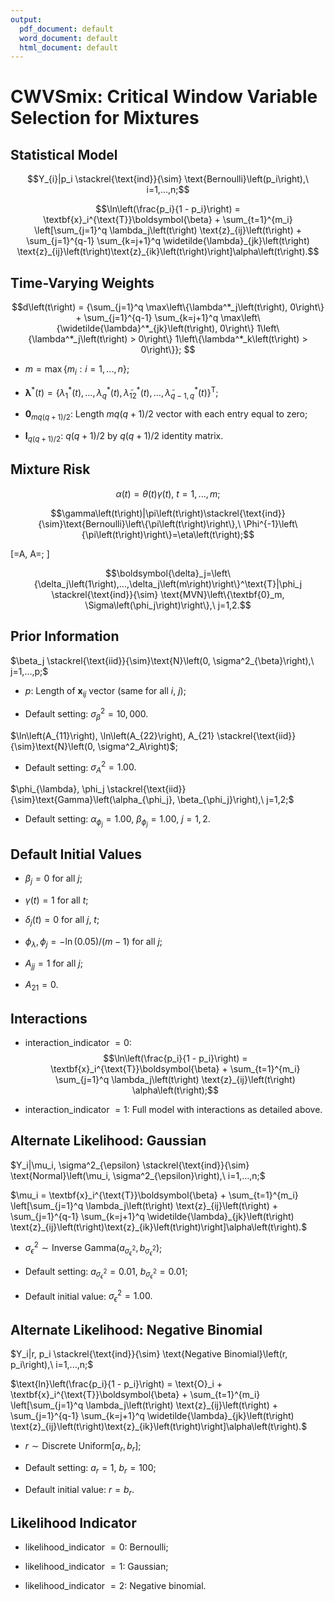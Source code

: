```yaml
---
output:
  pdf_document: default
  word_document: default
  html_document: default
---
```

# CWVSmix: Critical Window Variable Selection for Mixtures

## Statistical Model
$$Y_{i}|p_i \stackrel{\text{ind}}{\sim} \text{Bernoulli}\left(p_i\right),\ i=1,...,n;$$

$$\ln\left(\frac{p_i}{1 - p_i}\right) = \textbf{x}_i^{\text{T}}\boldsymbol{\beta} + \sum_{t=1}^{m_i} \left[\sum_{j=1}^q \lambda_j\left(t\right) \text{z}_{ij}\left(t\right) + \sum_{j=1}^{q-1} \sum_{k=j+1}^q \widetilde{\lambda}_{jk}\left(t\right) \text{z}_{ij}\left(t\right)\text{z}_{ik}\left(t\right)\right]\alpha\left(t\right).$$

## Time-Varying Weights
\begin{align*}\begin{split}&\lambda_j\left(t\right) = \frac{\max\left\{\lambda^*_j\left(t\right), 0\right\}}{d\left(t\right)},\\ &\widetilde{\lambda}_{jk}\left(t\right) = \frac{\max\left\{\widetilde{\lambda}^*_{jk}\left(t\right) , 0\right\} 1\left\{\lambda^*_j\left(t\right) > 0\right\} 1\left\{\lambda^*_k\left(t\right) > 0\right\}}{d\left(t\right)},\\
&t=1,...,m,\ j=1,...,q-1,\ k=j+1,...,q;\end{split}\end{align*}

$$d\left(t\right) = {\sum_{j=1}^q \max\left\{\lambda^*_j\left(t\right), 0\right\} + \sum_{j=1}^{q-1} \sum_{k=j+1}^q \max\left\{\widetilde{\lambda}^*_{jk}\left(t\right), 0\right\} 1\left\{\lambda^*_j\left(t\right) > 0\right\} 1\left\{\lambda^*_k\left(t\right) > 0\right\}};
$$
\begin{align*}\begin{split}&\boldsymbol{\lambda}^* = \left\{\boldsymbol{\lambda}^*\left(1\right)^{\text{T}}, \hdots, \boldsymbol{\lambda}^*\left(m\right)^{\text{T}}\right\}^{\text{T}}|\phi_{\lambda} \sim \text{MVN}\left\{\boldsymbol{0}_{mq(q + 1)/2},\ \Sigma\left(\phi_{\lambda}\right) \otimes I_{q(q + 1)/2}\right\}.\end{split}\end{align*}

* $m= \max\left\{m_i:i=1,...,n\right\};$

* $\boldsymbol{\lambda}^*\left(t\right) = \left\{\lambda^*_1\left(t\right), \hdots, \lambda^*_q\left(t\right), \widetilde{\lambda}^*_{12}\left(t\right), \hdots, \widetilde{\lambda}^*_{q-1,q}\left(t\right)\right\}^{\text{T}};$

* $\boldsymbol{0}_{mq(q+1)/2}$: Length $mq(q+1)/2$ vector with each entry equal to zero;

* $\boldsymbol{I}_{q(q+1)/2}$: $q(q+1)/2$ by $q(q+1)/2$ identity matrix.

## Mixture Risk
$$\alpha\left(t\right)=\theta\left(t\right)\gamma\left(t\right),\ t=1,...,m;$$

$$\gamma\left(t\right)|\pi\left(t\right)\stackrel{\text{ind}}{\sim}\text{Bernoulli}\left\{\pi\left(t\right)\right\},\ \Phi^{-1}\left\{\pi\left(t\right)\right\}=\eta\left(t\right);$$

\[\left[\begin{array}{c}
\theta\left(t\right)  \\
\eta\left(t\right) \end{array}\right]=A\left[\begin{array}{c}
\delta_1\left(t\right)  \\
\delta_2\left(t\right) \end{array}\right],\ A=\left[\begin{array}{cc}
A_{11} & 0  \\
A_{21} & A_{22} \end{array}\right];
\]


$$\boldsymbol{\delta}_j=\left\{\delta_j\left(1\right),...,\delta_j\left(m\right)\right\}^\text{T}|\phi_j \stackrel{\text{ind}}{\sim} \text{MVN}\left\{\textbf{0}_m, \Sigma\left(\phi_j\right)\right\},\ j=1,2.$$

## Prior Information
$\beta_j \stackrel{\text{iid}}{\sim}\text{N}\left(0, \sigma^2_{\beta}\right),\ j=1,...,p;$

* $p$: Length of $\textbf{x}_{ij}$ vector (same for all $i$, $j$);

* Default setting: $\sigma^2_{\beta} = 10,000.$

$\ln\left(A_{11}\right), \ln\left(A_{22}\right), A_{21} \stackrel{\text{iid}}{\sim}\text{N}\left(0, \sigma^2_A\right)$;

* Default setting: $\sigma^2_A = 1.00.$

$\phi_{\lambda}, \phi_j \stackrel{\text{iid}}{\sim}\text{Gamma}\left(\alpha_{\phi_j}, \beta_{\phi_j}\right),\ j=1,2;$

* Default setting: $\alpha_{\phi_j} = 1.00$, $\beta_{\phi_j} = 1.00,\ j=1,2.$

## Default Initial Values
* $\beta_j = 0$ for all $j$;

* $\gamma\left(t\right) = 1$ for all $t$;

* $\delta_{j}\left(t\right) = 0$ for all $j$, $t$;

* $\phi_{\lambda}, \phi_j = -\ln\left(0.05\right)/\left(m - 1\right)$ for all $j$;

* $A_{jj} = 1$ for all $j$;

* $A_{21} = 0$.

## Interactions
* interaction_indicator $=0$: $$\ln\left(\frac{p_i}{1 - p_i}\right) = \textbf{x}_i^{\text{T}}\boldsymbol{\beta} + \sum_{t=1}^{m_i} \sum_{j=1}^q \lambda_j\left(t\right) \text{z}_{ij}\left(t\right) \alpha\left(t\right);$$

* interaction_indicator $=1$:  Full model with interactions as detailed above.

## Alternate Likelihood: Gaussian
$Y_i|\mu_i, \sigma^2_{\epsilon} \stackrel{\text{ind}}{\sim} \text{Normal}\left(\mu_i, \sigma^2_{\epsilon}\right),\ i=1,...,n;$

$\mu_i = \textbf{x}_i^{\text{T}}\boldsymbol{\beta} + \sum_{t=1}^{m_i} \left[\sum_{j=1}^q \lambda_j\left(t\right) \text{z}_{ij}\left(t\right) + \sum_{j=1}^{q-1} \sum_{k=j+1}^q \widetilde{\lambda}_{jk}\left(t\right) \text{z}_{ij}\left(t\right)\text{z}_{ik}\left(t\right)\right]\alpha\left(t\right).$

* $\sigma^2_{\epsilon} \sim \text{Inverse Gamma}\left(a_{\sigma^2_{\epsilon}}, b_{\sigma^2_{\epsilon}}\right)$; 

* Default setting: $a_{\sigma^2_{\epsilon}} = 0.01$, $b_{\sigma^2_{\epsilon}} = 0.01$; 

* Default initial value: $\sigma^2_{\epsilon} = 1.00.$

## Alternate Likelihood: Negative Binomial
$Y_i|r, p_i \stackrel{\text{ind}}{\sim} \text{Negative Binomial}\left(r, p_i\right),\ i=1,...,n;$

$\text{ln}\left(\frac{p_i}{1 - p_i}\right) = \text{O}_i + \textbf{x}_i^{\text{T}}\boldsymbol{\beta} + \sum_{t=1}^{m_i} \left[\sum_{j=1}^q \lambda_j\left(t\right) \text{z}_{ij}\left(t\right) + \sum_{j=1}^{q-1} \sum_{k=j+1}^q \widetilde{\lambda}_{jk}\left(t\right) \text{z}_{ij}\left(t\right)\text{z}_{ik}\left(t\right)\right]\alpha\left(t\right).$

* $r \sim \text{Discrete Uniform}\left[a_r, b_r\right];$ 

* Default setting: $a_r = 1$, $b_r = 100$; 

* Default initial value: $r = b_r$.

## Likelihood Indicator

* likelihood_indicator $= 0$: Bernoulli; 

* likelihood_indicator $= 1$: Gaussian;

* likelihood_indicator $= 2$: Negative binomial.
